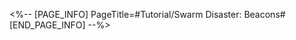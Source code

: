 <%-- [PAGE_INFO]
PageTitle=#Tutorial/Swarm Disaster: Beacons#
[END_PAGE_INFO] --%>
{{Tutorial
|sort      = 911801
|title     = Swarm Disaster: Beacons
|subtitle  = 
|type      = Simulated Universe
|about     = 
|image1    = Tutorial Swarm Disaster Beacons 1.png{{subst:void|<!--$UPLOAD:<<SpriteOutput/TutorialPic/TutorialPage_911801.png>-<Tutorial Swarm Disaster Beacons 1.png>-<Tutorial Files>>-->}}
|text1     = An effect applied to a domain. Domains with beacons will net you great rewards.
|image2    = Tutorial Swarm Disaster Beacons 2.png{{subst:void|<!--$UPLOAD:<<SpriteOutput/TutorialPic/TutorialPage_911802.png>-<Tutorial Swarm Disaster Beacons 2.png>-<Tutorial Files>>-->}}
|text2     = Enhance Beacon: Enemies in domains with these beacons are enhanced. When selecting Blessings in these domains after victory in combat, all Blessings presented will already be leveled up.<br />Mutation Beacon: Enemies in domains with these beacons will turn into "Bugs." Allies will receive extra Cosmic Fragments after defeating them.
|image3    = Tutorial Swarm Disaster Beacons 3.png{{subst:void|<!--$UPLOAD:<<SpriteOutput/TutorialPic/TutorialPage_911803.png>-<Tutorial Swarm Disaster Beacons 3.png>-<Tutorial Files>>-->}}
|text3     = Blessing Trotter Beacon: There will be a Trotter in domains with this beacon. Defeat it to obtain additional Blessings.<br />Curio Trotter Beacon: There will be a Trotter in domains with this beacon. Defeat it to obtain additional Curios.
}}